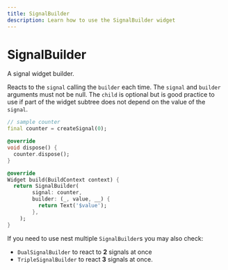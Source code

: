 ```yaml
---
title: SignalBuilder
description: Learn how to use the SignalBuilder widget
---
```


# SignalBuilder

A signal widget builder.

Reacts to the `signal` calling the `builder` each time.
The `signal` and `builder` arguments must not be null.
The `child` is optional but is good practice to use if part of the widget
subtree does not depend on the value of the `signal`.

```dart
// sample counter
final counter = createSignal(0);

@override
void dispose() {
  counter.dispose();
}

@override
Widget build(BuildContext context) {
  return SignalBuilder(
        signal: counter,
        builder: (_, value, __) {
          return Text('$value');
        },
    );
}
```

If you need to use nest multiple `SignalBuilder`s you may also check:
- `DualSignalBuilder` to react to __2__ signals at once
- `TripleSignalBuilder` to react __3__ signals at once.
